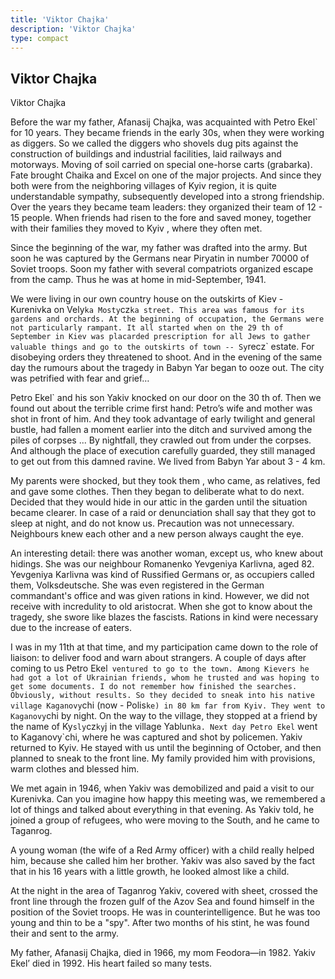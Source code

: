 ```yaml
---
title: 'Viktor Chajka'
description: 'Viktor Chajka'
type: compact
---
```


## Viktor Chajka

Viktor Chajka

Before the war my father, Afanasij Chajka, was acquainted with Petro Ekel` for
10 years. They became friends in the early 30s, when they were working as
diggers. So we called the diggers who shovels dug pits against the construction
of buildings and industrial facilities, laid railways and motorways. Moving of
soil carried on special one-horse carts (grabarka). Fate brought Chaika and
Excel on one of the major projects. And since they both were from the
neighboring villages of Kyiv region, it is quite understandable sympathy,
subsequently developed into a strong friendship. Over the years they became team
leaders: they organized their team of 12 - 15 people. When friends had risen to
the fore and saved money, together with their families they moved to Kyiv ,
where they often met.

Since the beginning of the war, my father was drafted into the army. But soon he
was captured by the Germans near Piryatin in number 70000 of Soviet troops. Soon
my father with several compatriots organized escape from the camp. Thus he was
at home in mid-September, 1941.

We were living in our own country house on the outskirts of Kiev - Kurenivka on
Vely`ka Mosty`cz`ka street. This area was famous for its gardens and orchards. At the beginning of occupation, the Germans were not particularly rampant. It all started when on the 29 th of September in Kiev was placarded prescription for all Jews to gather valuable things and go to the outskirts of town -- Sy`recz`
estate. For disobeying orders they threatened to shoot. And in the evening of
the same day the rumours about the tragedy in Babyn Yar began to ooze out. The
city was petrified with fear and grief…

Petro Ekel` and his son Yakiv knocked on our door on the 30 th of. Then we found
out about the terrible crime first hand: Petro’s wife and mother was shot in
front of him. And they took advantage of early twilight and general bustle, had
fallen a moment earlier into the ditch and survived among the piles of corpses
... By nightfall, they crawled out from under the corpses. And although the
place of execution carefully guarded, they still managed to get out from this
damned ravine. We lived from Babyn Yar about 3 - 4 km.

My parents were shocked, but they took them , who came, as relatives, fed and
gave some clothes. Then they began to deliberate what to do next. Decided that
they would hide in our attic in the garden until the situation became clearer.
In case of a raid or denunciation shall say that they got to sleep at night, and
do not know us. Precaution was not unnecessary. Neighbours knew each other and a
new person always caught the eye.

An interesting detail: there was another woman, except us, who knew about
hidings. She was our neighbour Romanenko Yevgeniya Karlivna, aged 82. Yevgeniya
Karlivna was kind of Russified Germans or, as occupiers called them,
Volksdeutsche. She was even registered in the German commandant's office and was
given rations in kind. However, we did not receive with incredulity to old
aristocrat. When she got to know about the tragedy, she swore like blazes the
fascists. Rations in kind were necessary due to the increase of eaters.

I was in my 11th at that time, and my participation came down to the role of
liaison: to deliver food and warn about strangers. A couple of days after coming
to us Petro
Ekel` ventured to go to the town. Among Kievers he had got a lot of Ukrainian friends, whom he trusted and was hoping to get some documents. I do not remember how finished the searches. Obviously, without results. So they decided to sneak into his native village Kaganovy`chi
(now - Polis`ke) in 80 km far from Kyiv. They went to Kaganovy`chi by night. On
the way to the village, they stopped at a friend by the name of Ky`sly`cz`ky`j
in the village Yablun`ka. Next day Petro Ekel` went to Kaganovy`chi, where he
was captured and shot by policemen. Yakiv returned to Kyiv. He stayed with us
until the beginning of October, and then planned to sneak to the front line. My
family provided him with provisions, warm clothes and blessed him.

We met again in 1946, when Yakiv was demobilized and paid a visit to our
Kurenivka. Can you imagine how happy this meeting was, we remembered a lot of
things and talked about everything in that evening. As Yakiv told, he joined a
group of refugees, who were moving to the South, and he came to Taganrog.

A young woman (the wife of a Red Army officer) with a child really helped him,
because she called him her brother. Yakiv was also saved by the fact that in his
16 years with a little growth, he looked almost like a child.

At the night in the area of Taganrog Yakiv, covered with sheet, crossed the
front line through the frozen gulf of the Azov Sea and found himself in the
position of the Soviet troops. He was in counterintelligence. But he was too
young and thin to be a "spy". After two months of his stint, he was found their
and sent to the army.

My father, Afanasij Chajka, died in 1966, my mom Feodora—in 1982. Yakiv Ekel’
died in 1992. His heart failed so many tests.

